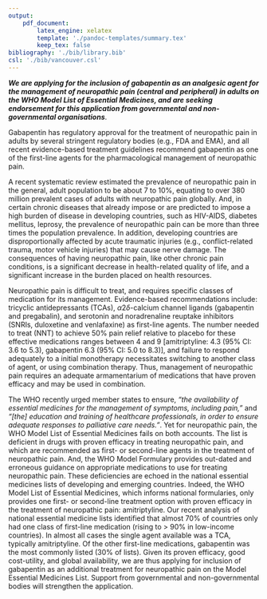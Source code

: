 ```yaml
---
output:
    pdf_document:
        latex_engine: xelatex
        template: './pandoc-templates/summary.tex'
        keep_tex: false
bibliography: './bib/library.bib'
csl: './bib/vancouver.csl'
---
```


_**We are applying for the inclusion of gabapentin as an analgesic agent for the management of neuropathic pain (central and peripheral) in adults on the WHO Model List of Essential Medicines, and are seeking endorsement for this application from governmental and non-governmental organisations**_. 

Gabapentin has regulatory approval for the treatment of neuropathic pain in adults by several stringent regulatory bodies (e.g., FDA and EMA), and all recent evidence-based treatment guidelines recommend gabapentin as one of the first-line agents for the pharmacological management of neuropathic pain.

A recent systematic review estimated the prevalence of neuropathic pain in the general, adult population to be about 7 to 10%, equating to over 380 million prevalent cases of adults with neuropathic pain globally. And, in certain chronic diseases that already impose or are predicted to impose a high burden of disease in developing countries, such as HIV-AIDS, diabetes mellitus, leprosy, the prevalence of neuropathic pain can be more than three times the population prevalence. In addition, developing countries are disproportionally affected by acute traumatic injuries (e.g., conflict-related trauma, motor vehicle injuries) that may cause nerve damage. The consequences of having neuropathic pain, like other chronic pain conditions, is a significant decrease in health-related quality of life, and a significant increase in the burden placed on health resources. 

Neuropathic pain is difficult to treat, and requires specific classes of medication for its management. Evidence-based recommendations include: tricyclic antidepressants (TCAs), $\alpha 2 \delta$-calcium channel ligands (gabapentin and pregabalin), and serotonin and noradrenaline reuptake inhibitors (SNRIs, duloxetine and venlafaxine) as first-line agents. The number needed to treat (NNT) to achieve 50% pain relief relative to placebo for these effective medications ranges between 4 and 9 [amitriptyline: 4.3 (95% CI: 3.6 to 5.3), gabapentin 6.3 (95% CI: 5.0 to 8.3)], and failure to respond adequately to a initial monotherapy necessitates switching to another class of agent, or using combination therapy. Thus, management of neuropathic pain requires an adequate armamentarium of medications that have proven efficacy and may be used in combination. 

The WHO recently urged member states to ensure, _“the availability of essential medicines for the management of symptoms, including pain,”_ and _“[the] education and training of healthcare professionals, in order to ensure adequate responses to palliative care needs.”_. Yet for neuropathic pain, the WHO Model List of Essential Medicines fails on both accounts. The list is deficient in drugs with proven efficacy in treating neuropathic pain, and which are recommended as first- or second-line agents in the treatment of neuropathic pain. And, the WHO Model Formulary provides out-dated and erroneous guidance on appropriate medications to use for treating neuropathic pain. These deficiencies are echoed in the national essential medicines lists of developing and emerging countries. Indeed, the WHO Model List of Essential Medicines, which informs national formularies, only provides one first- or second-line treatment option with proven efficacy in the treatment of neuropathic pain: amitriptyline. Our recent analysis of national essential medicine lists identified that almost 70% of countries only had one class of first-line medication (rising to $>$ 90% in low-income countries). In almost all cases the single agent available was a TCA, typically amitriptyline. Of the other first-line medications, gabapentin was the most commonly listed (30% of lists). Given its proven efficacy, good cost-utility, and global availability, we are thus applying for inclusion of gabapentin as an additional treatment for neuropathic pain on the Model Essential Medicines List. Support from governmental and non-governmental bodies will strengthen the application. 

